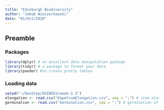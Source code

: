 ```yaml
---
title: "Edinburgh Biodiversity"
author: "Jakub Wieczorkowski"
date: "01/Oct/2020"
---
```


## Preamble
### Packages
```r
library(dplyr) # an excellent data manipulation package
library(tidyr) # a package to format your data
library(pander) #to create pretty tables
```

### Loading data
```r
setwd("~/Desktop/DSINEES/week-2.3")
elongation <- read.csv("EmpetrumElongation.csv", sep = ";") # stem elongation measurements on crowberry
germination <- read.csv("Germination.csv", sep = ";") # germination of seeds subjected to toxic solutions
```

